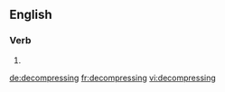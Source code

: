 ==English==

===Verb===
{{head|en|present participle}}

# {{present participle of|decompress|lang=en}}

[[de:decompressing]]
[[fr:decompressing]]
[[vi:decompressing]]